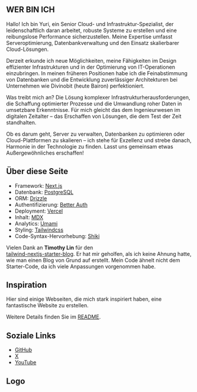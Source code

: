 ---
---

## WER BIN ICH

Hallo! Ich bin Yuri, ein Senior Cloud- und Infrastruktur-Spezialist, der leidenschaftlich daran arbeitet, robuste Systeme zu erstellen und eine reibungslose Performance sicherzustellen. Meine Expertise umfasst Serveroptimierung, Datenbankverwaltung und den Einsatz skalierbarer Cloud-Lösungen.

Derzeit erkunde ich neue Möglichkeiten, meine Fähigkeiten im Design effizienter Infrastrukturen und in der Optimierung von IT-Operationen einzubringen. In meinen früheren Positionen habe ich die Feinabstimmung von Datenbanken und die Entwicklung zuverlässiger Architekturen bei Unternehmen wie Divinobit (heute Bairon) perfektioniert.

Was treibt mich an? Die Lösung komplexer Infrastrukturherausforderungen, die Schaffung optimierter Prozesse und die Umwandlung roher Daten in umsetzbare Erkenntnisse. Für mich gleicht das dem Ingenieurwesen im digitalen Zeitalter – das Erschaffen von Lösungen, die dem Test der Zeit standhalten.

Ob es darum geht, Server zu verwalten, Datenbanken zu optimieren oder Cloud-Plattformen zu skalieren – ich stehe für Exzellenz und strebe danach, Harmonie in der Technologie zu finden. Lasst uns gemeinsam etwas Außergewöhnliches erschaffen!

## Über diese Seite

- Framework: [Next.js](https://nextjs.org/)
- Datenbank: [PostgreSQL](https://www.postgresql.org/)
- ORM: [Drizzle](https://orm.drizzle.team/)
- Authentifizierung: [Better Auth](https://www.better-auth.com/)
- Deployment: [Vercel](https://vercel.com)
- Inhalt: [MDX](https://mdxjs.com/)
- Analytics: [Umami](https://github.com/umami-software/umami)
- Styling: [Tailwindcss](https://tailwindcss.com)
- Code-Syntax-Hervorhebung: [Shiki](https://github.com/shikijs/shiki)

Vielen Dank an **Timothy Lin** für den  
[tailwind-nextjs-starter-blog](https://github.com/timlrx/tailwind-nextjs-starter-blog). Er hat mir geholfen, als ich keine Ahnung hatte, wie man einen Blog von Grund auf erstellt. Mein Code ähnelt nicht dem Starter-Code, da ich viele Anpassungen vorgenommen habe. 

## Inspiration

Hier sind einige Webseiten, die mich stark inspiriert haben, eine fantastische Website zu erstellen.

Weitere Details finden Sie im [README](https://github.com/isyuricunha/website?tab=readme-ov-file#credits).

## Soziale Links

- [GitHub](https://github.com/isyuricunha)
- [X](https://x.com/isyuricunha)
- [YouTube](https://www.youtube.com/@isyuricunha)

## Logo

<Logo />
